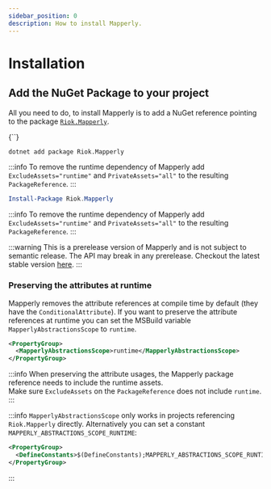 ```yaml
---
sidebar_position: 0
description: How to install Mapperly.
---
```



# Installation

## Add the NuGet Package to your project

All you need to do, to install Mapperly is to add a NuGet reference pointing to the package [`Riok.Mapperly`](https://www.nuget.org/packages/Riok.Mapperly).

<Tabs>
  <TabItem value="csproj" label="PackageReference" default>
      <CodeBlock language="xml">{`<PackageReference Include="Riok.Mapperly" Version="${useDocusaurusContext().siteConfig.customFields.mapperlyVersion}" ExcludeAssets="runtime" PrivateAssets="all" />`}</CodeBlock>
  </TabItem>
<TabItem value="dotnet-cli" label=".NET CLI">

```bash
dotnet add package Riok.Mapperly
```

:::info
To remove the runtime dependency of Mapperly add
`ExcludeAssets="runtime"` and `PrivateAssets="all"`
to the resulting `PackageReference`.
:::

</TabItem>
<TabItem value="pkg-manager" label="Package Manager">

```powershell
Install-Package Riok.Mapperly
```

:::info
To remove the runtime dependency of Mapperly add
`ExcludeAssets="runtime"` and `PrivateAssets="all"`
to the resulting `PackageReference`.
:::

</TabItem>
</Tabs>

<Conditional condition={!useDocusaurusContext().siteConfig.customFields.environment.stable}>

:::warning
This is a prerelease version of Mapperly and is not subject to semantic release.
The API may break in any prerelease.
Checkout the latest stable version [here](https://mapperly.riok.app).
:::

</Conditional>

### Preserving the attributes at runtime

Mapperly removes the attribute references at compile time by default (they have the `ConditionalAttribute`).
If you want to preserve the attribute references at runtime
you can set the MSBuild variable `MapperlyAbstractionsScope` to `runtime`.

```xml
<PropertyGroup>
  <MapperlyAbstractionsScope>runtime</MapperlyAbstractionsScope>
</PropertyGroup>
```

:::info
When preserving the attribute usages, the Mapperly package reference needs to include the runtime assets.  
Make sure `ExcludeAssets` on the `PackageReference` does not include `runtime`.
:::

:::info
`MapperlyAbstractionsScope` only works in projects referencing `Riok.Mapperly` directly.
Alternatively you can set a constant `MAPPERLY_ABSTRACTIONS_SCOPE_RUNTIME`:

```xml
<PropertyGroup>
  <DefineConstants>$(DefineConstants);MAPPERLY_ABSTRACTIONS_SCOPE_RUNTIME</DefineConstants>
</PropertyGroup>
```

:::
